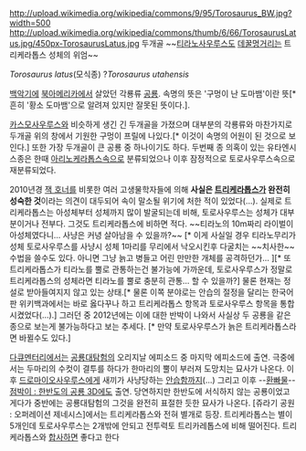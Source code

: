http://upload.wikimedia.org/wikipedia/commons/9/95/Torosaurus_BW.jpg?width=500
http://upload.wikimedia.org/wikipedia/commons/thumb/6/66/TorosaurusLatus.jpg/450px-TorosaurusLatus.jpg
두개골 ~~[[티라노사우루스]]도 [[데꿀멍]]거리는 트리케라톱스 성체의 위엄~~

''Torosaurus latus''(모식종)
?''Torosaurus utahensis''

[[백악기]]에 [[북아메리카]]에서 살았던 각룡류 [[공룡]]. 속명의 뜻은 '구멍이 난 도마뱀'이란 뜻[* 흔히 '황소 도마뱀'으로 알려져 있지만 잘못된 뜻이다.].

[[카스모사우루스]]와 비슷하게 생긴 긴 두개골을 가졌으며 대부분의 각룡류와 마찬가지로 두개골 위의 창에서 기원한 구멍이 프릴에 나있다.[* 이것이 속명의 어원이 된 것으로 보인다.] 또한 가장 두개골이 큰 공룡 중 하나이기도 하다. 두번째 종 의혹이 있는 유타엔시스종은 한때 [[아리노케라톱스]]속으로 분류되었으나 이후 잠정적으로 토로사우루스속으로 재분류되었다.

2010년경 [[잭 호너]]를 비롯한 여러 고생물학자들에 의해 '''사실은 [[트리케라톱스]]가 완전히 성숙한 것'''이라는 의견이 대두되어 속이 말소될 위기에 처한 적이 있었다(...). 실제로 트리케라톱스는 아성체부터 성체까지 많이 발굴되는데 비해, 토로사우루스는 성체가 대부분이거나 전부다. 그것도 트리케라톱스에 비하면 적다. ~~티라노의 10m짜리 라이벌이 아성체였다니... 사냥은 커녕 살아남을 수 있을까?~~ [* 이게 사실일 경우 티라노무리가 성체 토로사우루스를 사냥시 성체 1마리를 무리에서 낙오시킨후 다굴치는 ~~치사한~~수법을 쓸수도 있다. 아니면 그냥 늙고 병들고 어린 만만한 개체를 공격하던가... ][* 또 트리케라톱스가 티라노를 뿔로 관통하는건 불가능에 가까운데, 토로사우루스가 정말로 트리케라톱스의 성체라면 티라노를 뿔로 충분히 관통... 할 수 있을까?] 물론 현재는 정설로 받아들여지지 않고 있는 상태.[* 물론 이쪽 분야로는 안습의 절정을 달리는 한국어판 위키백과에서는 바로 옳다꾸나 하고 트리케라톱스 항목과 토로사우루스 항목을 통합시켰었다(...).] 그러던 중 2012년에는 이에 대한 반박이 나와서 사실상 두 공룡을 같은 종으로 보는게 불가능하다고 보는 추세다. [* 만약 토로사우루스가 늙은 트리케라톱스라면 바뀔수도 있다.]

[[다큐멘터리]]에서는 [[공룡대탐험]]의 오리지날 에피소드 중 마지막 에피소드에 출연. 극중에서는 두마리의 수컷이 결투를 하다가 한마리의 뿔이 부러져 도망치는 묘사가 나온다. 이후 [[드로마이오사우루스]]에게 새끼가 사냥당하는 [[안습]]함까지(...) 그리고 이후 --[[환빠]]물--[[점박이 : 한반도의 공룡 3D]]에도 출연. 당연하지만 한반도에 서식하지 않는 공룡이었고 게다가 중반에는 공룡대탐험의 그것을 완전히 표절한 듯한 묘사가 나온다.
[쥬라기 공원 : 오퍼레이션 제네시스]에서는 트리케라톱스와 전혀 별개로 등장. 트리케라톱스는 별이 5개인데 토로사우루스는 2개밖에 안되고 전투력토 트리카레톱스에 비해 떨어진다. 트리케라톱스와 [[합사]]하면 좋다고 한다
